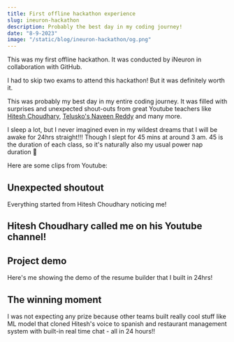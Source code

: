```yaml
---
title: First offline hackathon experience
slug: ineuron-hackathon
description: Probably the best day in my coding journey!
date: "8-9-2023"
image: "/static/blog/ineuron-hackathon/og.png"
---
```



This was my first offline hackathon. It was conducted by iNeuron in collaboration with GitHub.

I had to skip two exams to attend this hackathon! But it was definitely worth it.

This was probably my best day in my entire coding journey. It was filled with surprises and unexpected shout-outs
from great Youtube teachers like [Hitesh Choudhary](https://www.youtube.com/@HiteshChoudharydotcom), [Telusko's Naveen Reddy](https://www.youtube.com/@Telusko)
and many more.

I sleep a lot, but I never imagined even in my wildest dreams that I will be awake for 24hrs straight!!! Though I slept for 45 mins at around 3 am.
45 is the duration of each class, so it's naturally also my usual power nap duration 🤪

Here are some clips from Youtube:

## Unexpected shoutout

Everything started from Hitesh Choudhary noticing me!

<YtEmbed
  client:load
  src="https://www.youtube.com/embed/SQIJDy6xdx0?start=1912&feature=oembed&start=1912"
/>

## Hitesh Choudhary called me on his Youtube channel!

<YtEmbed
  client:load
  src="https://www.youtube.com/embed/CPwImk-t54I?rel=0&start=649"
/>

## Project demo

Here's me showing the demo of the resume builder that I built in 24hrs!

<YtEmbed
  client:load
  src="https://www.youtube.com/embed/d23I96P22BA?start=3251&feature=oembed&start=3251"
/>

## The winning moment

I was not expecting any prize because other teams built really cool stuff like ML model that cloned Hitesh's voice to spanish
and restaurant management system with built-in real time chat - all in 24 hours!!

<YtEmbed
  client:load
  src="https://www.youtube.com/embed/d23I96P22BA?start=5636&feature=oembed&start=5636"
/>
